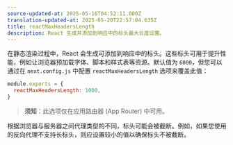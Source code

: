 ```yaml
---
source-updated-at: 2025-05-16T04:52:11.000Z
translation-updated-at: 2025-05-20T22:57:04.635Z
title: reactMaxHeadersLength
description: React 生成并添加到响应中的标头最大长度设置。
---
```


在静态渲染过程中，React 会生成可添加到响应中的标头。这些标头可用于提升性能，例如让浏览器预加载字体、脚本和样式表等资源。默认值为 `6000`，但您可以通过在 `next.config.js` 中配置 `reactMaxHeadersLength` 选项来覆盖此值：

```js filename="next.config.js"
module.exports = {
  reactMaxHeadersLength: 1000,
}
```

> **须知**：此选项仅在应用路由器 (App Router) 中可用。

根据浏览器与服务器之间代理类型的不同，标头可能会被截断。例如，如果您使用的反向代理不支持长标头，则应设置较小的值以确保标头不被截断。